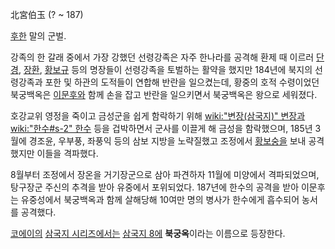 北宮伯玉
(? ~ 187)

[[후한]] 말의 군벌.

강족의 한 갈래 중에서 가장 강했던 선령강족은 자주 한나라를 공격해 환제 때 이르러 [[단경]], [[장환]], [[황보규]] 등의 명장들이 선령강족을 토벌하는 활약을 했지만 184년에 북지의 선령강족과 포한 및 하관의 도적들이 연합해 반란을 일으켰는데, 황중의 호적 수령이었던 북궁백옥은 [[이문후]]와 함께 손을 잡고 반란을 일으키면서 북궁백옥은 왕으로 세워졌다.

호강교위 영정을 죽이고 금성군을 쉽게 함락하기 위해 [[wiki:"변장(삼국지)" 변장]]과 [[wiki:"한수#s-2" 한수]] 등을 겁박하면서 군사를 이끌게 해 금성을 함락했으며, 185년 3월에 경조윤, 우부풍, 좌풍익 등의 삼보 지방을 노략질했고 조정에서 [[황보숭]]을 보내 공격했지만 이들을 격파했다.

8월부터 조정에서 장온을 거기장군으로 삼아 파견하자 11월에 미양에서 격파되었으며, 탕구장군 주신의 추격을 받아 유중에서 포위되었다. 187년에 한수의 공격을 받아 이문후는 유중성에서 북궁백옥과 함께 살해당해 10여만 명의 병사가 한수에게 흡수되어 농서를 공격했다.

[[코에이]]의 [[삼국지 시리즈]]에서는 [[삼국지 8]]에 '''북궁옥'''이라는 이름으로 등장한다.

